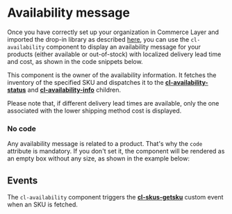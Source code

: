 
<Meta of={Stories} />

# Availability message

Once you have correctly set up your organization in Commerce Layer and imported the drop-in library as described [here](?path=/docs/getting-started--docs), you can use the `cl-availability` component to display an availability message for your products (either available or out-of-stock) with localized delivery lead time and cost, as shown in the code snippets below.

This component is the owner of the availability information. It fetches the inventory of the specified SKU and dispatches it to the [**cl-availability-status**](?path=/docs/components-availability-cl-availability-status--docs) and [**cl-availability-info**](?path=/docs/components-availability-cl-availability-info--docs) children.

Please note that, if different delivery lead times are available, only the one associated with the lower shipping method cost is displayed.

<Canvas of={Stories.Basic} />

<ArgsTable story="Basic" />

### No code

Any availability message is related to a product. That's why the `code` attribute is mandatory. If you don't set it, the component will be rendered as an empty box without any size, as shown in the example below:

<Canvas of={Stories.WithoutAttributes} />

## Events

The `cl-availability` component triggers the [**cl-skus-getsku**](?path=/docs/events--docs#cl-skus-getsku) custom event when an SKU is fetched.
